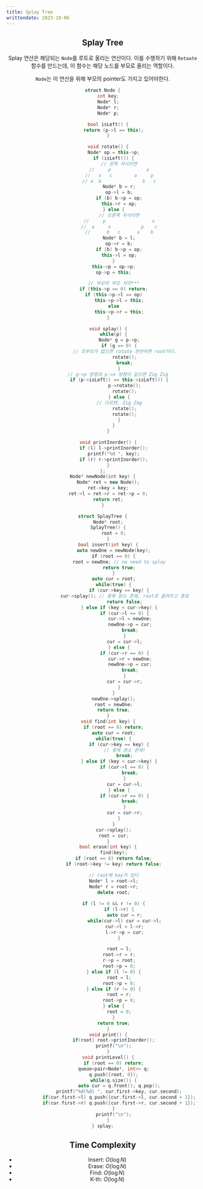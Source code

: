 ```yaml
---
title: Splay Tree
writtendate: 2023-10-06
---
```


<Header />


## Splay Tree

Splay 연산은 해당되는 `Node`를 루트로 올리는 연산이다. 이를 수행하기 위해 `Rotaate` 함수를 만드는데, 이 함수는 해당 노드를 부모로 올리는 역할이다.

`Node`는 이 연산을 위해 부모의 pointer도 가지고 있어야한다.

```cpp
struct Node {
    int key;
    Node* l;
    Node* r;
    Node* p;

    bool isLeft() {
        return (p->l == this);
    }

    void rotate() {
        Node* op = this->p;
        if (isLeft()) {
            // 왼쪽 자식이면
            //     p             x
            //   x   c        a     p
            // a  b               b   c
            Node* b = r;
            op->l = b;
            if (b) b->p = op;
            this->r = op;
        } else {
            // 오른쪽 자식이면
            //     p                 x
            //  a     x           p    c
            //      b   c      a    b
            Node* b = l;
            op->r = b;
            if (b) b->p = op;
            this->l = op;
        }
        this->p = op->p;
        op->p = this;

        // 부모의 부모 처리***
        if (this->p == 0) return;
        if (this->p->l == op)
            this->p->l = this;
        else
            this->p->r = this;
    }

    void splay() {
        while(p) {
            Node* g = p->p;
            if (g == 0) {
                // 조부모가 없으면 rotate 한번하면 root이다.
                rotate();
                break;
            }
            // g->p 방향과 p->x 방향이 같으면 Zig Zig 
            if (p->isLeft() == this->isLeft()) {
                p->rotate();
                rotate();
            } else {
            // 다르면, Zig Zag
                rotate();
                rotate();
            }
        }
    }

    void printInorder() {
        if (l) l->printInorder();
        printf("%d ", key);
        if (r) r->printInorder();
    }
};
Node* newNode(int key) {
    Node* ret = new Node();
    ret->key = key;
    ret->l = ret->r = ret->p = 0;
    return ret;
}

struct SplayTree {
    Node* root;
    SplayTree() {
        root = 0;
    }
    bool insert(int key) {
        auto newOne = newNode(key);
        if (root == 0) {
            root = newOne; // no need to splay
            return true;
        }
        auto cur = root;
        while(true) {
            if (cur->key == key) {
                cur->splay(); // 중복 원소 존재, root로 올려주고 종료
                return false;
            } else if (key < cur->key) {
                if (cur->l == 0) {
                    cur->l = newOne;
                    newOne->p = cur;
                    break;
                }
                cur = cur->l;
            } else {
                if (cur->r == 0) {
                    cur->r = newOne;
                    newOne->p = cur;
                    break;
                }
                cur = cur->r;
            }
        }
        newOne->splay();
        root = newOne;
        return true;
    }
    void find(int key) {
        if (root == 0) return;
        auto cur = root;
        while(true) {
            if (cur->key == key) {
                // 중복 원소 존재!
                break;
            } else if (key < cur->key) {
                if (cur->l == 0) {
                    break;
                }
                cur = cur->l;
            } else {
                if (cur->r == 0) {
                    break;
                }
                cur = cur->r;
            }
        }
        cur->splay();
        root = cur;
    }
    bool erase(int key) {
        find(key);
        if (root == 0) return false;
        if (root->key != key) return false;

        // root에 key가 있다
        Node* l = root->l;
        Node* r = root->r;
        delete root;
        
        if (l != 0 && r != 0) {
            if (l->r) {
                auto cur = r;
                while(cur->l) cur = cur->l;
                cur->l = l->r;
                l->r->p = cur;
            }

            root = l;
            root->r = r;
            r->p = root;
            root->p = 0;
        } else if (l != 0) {
            root = l;
            root->p = 0;
        } else if (r != 0) {
            root = r;
            root->p = 0;
        } else {
            root = 0;
        }
        return true;
    }
    void print() {
        if(root) root->printInorder();
        printf("\n");
    }
    void printLevel() {
        if (root == 0) return;
        queue<pair<Node*, int>> q;
        q.push({root, 0});
        while(q.size()) {
            auto cur = q.front(); q.pop();
            printf("%d(%d) ", cur.first->key, cur.second);
            if(cur.first->l) q.push({cur.first->l, cur.second + 1});
            if(cur.first->r) q.push({cur.first->r, cur.second + 1});
        }
        printf("\n");
    }
} splay;

```

## Time Complexity

- Insert: $O(\log N)$
- Erase: $O(\log N)$
- Find: $O(\log N)$
- K-th: $O(\log N)$

<Comment />
